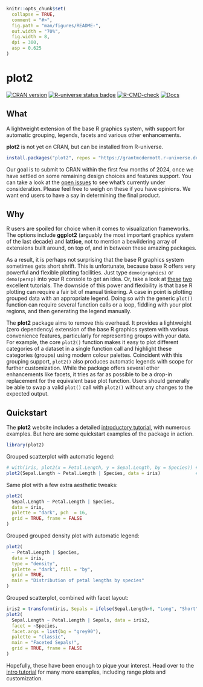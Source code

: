 
```r
knitr::opts_chunk$set(
  collapse = TRUE,
  comment = "#>",
  fig.path = "man/figures/README-",
  out.width = "70%",
  fig.width = 8,
  dpi = 300,
  asp = 0.625
)
```

# plot2

<!-- badges: start -->
[![CRAN version](https://www.r-pkg.org/badges/version/plot2)](https://CRAN.R-project.org/package=plot2)
[![R-universe status badge](https://grantmcdermott.r-universe.dev/badges/plot2)](https://grantmcdermott.r-universe.dev)
[![R-CMD-check](https://github.com/grantmcdermott/plot2/actions/workflows/R-CMD-check.yaml/badge.svg)](https://github.com/grantmcdermott/plot2/actions/workflows/R-CMD-check.yaml)
[![Docs](https://img.shields.io/badge/docs-homepage-blue.svg)](https://grantmcdermott.com/plot2/index.html)
<!-- badges: end -->

## What

A lightweight extension of the base R graphics system, with support for
automatic grouping, legends, facets and various other enhancements.

**plot2** is not yet on CRAN, but can be installed from R-universe.

``` r
install.packages("plot2", repos = "https://grantmcdermott.r-universe.dev")
```

Our goal is to submit to CRAN within the first few months of 2024, once we have
settled on some remaining design choices and features support. You can take a 
look at the [open issues](https://github.com/grantmcdermott/plot2/issues) to see
what's currently under consideration. Please feel free to weigh on these if you
have opinions. We want end users to have a say in determining the final product.

## Why

R users are spoiled for choice when it comes to visualization frameworks. The
options include **ggplot2** (arguably the most important graphics
system of the last decade) and **lattice**, not to mention a bewildering array
of extensions built around, on top of, and in between these amazing packages.

As a result, it is perhaps not surprising that the base R graphics system
sometimes gets short shrift. This is unfortunate, because base R offers very
powerful and flexible plotting facilities. Just type `demo(graphics)` or
`demo(persp)` into your R console to get an idea. Or, take a look at
[these](https://github.com/karoliskoncevicius/tutorial_r_introduction/blob/main/baseplotting.md)
[two](https://quizzical-engelbart-d15a44.netlify.app/2021-2022_m2-data-2_visu-2_practice#1)
excellent tutorials. The downside of this power and flexibility is that base R
plotting can require a fair bit of manual tinkering. A case in point is
plotting grouped data with an appropriate legend. Doing so with the generic
`plot()` function can require several function calls or a loop, fiddling with
your plot regions, and then generating the legend manually.

The **plot2** package aims to remove this overhead. It provides a lightweight
(zero dependency) extension of the base R graphics system with various
convenience features, particularly for representing groups with your data. For
example, the core `plot2()` function makes it easy to plot different categories
of a dataset in a single function call and highlight these categories (groups)
using modern colour palettes. Coincident with this grouping support, `plot2()`
also produces automatic legends with scope for further customization. While the
package offers several other enhancements like facets, it tries as far as
possible to be a drop-in replacement for the equivalent base plot function.
Users should generally be able to swap a valid `plot()` call with `plot2()`
without any changes to the expected output.

## Quickstart

The **plot2** website includes a detailed
[introductory tutorial](https://grantmcdermott.com/plot2/vignettes/intro_tutorial.html),
with numerous examples. But here are some quickstart examples of the package in
action.

```r
library(plot2)
```

Grouped scatterplot with automatic legend:

```r
# with(iris, plot2(x = Petal.Length, y = Sepal.Length, by = Species)) # atomic
plot2(Sepal.Length ~ Petal.Length | Species, data = iris)             # formula
```

Same plot with a few extra aesthetic tweaks:

```r
plot2(
  Sepal.Length ~ Petal.Length | Species, 
  data = iris,
  palette = "dark", pch  = 16,
  grid = TRUE, frame = FALSE
)
```

Grouped grouped density plot with automatic legend:

```r
plot2(
  ~ Petal.Length | Species,
  data = iris,
  type = "density",
  palette = "dark", fill = "by",
  grid = TRUE,
  main = "Distribution of petal lengths by species"
)
```

Grouped scatterplot, combined with facet layout:

```r
iris2 = transform(iris, Sepals = ifelse(Sepal.Length>6, "Long", "Short"))
plot2(
  Sepal.Length ~ Petal.Length | Sepals, data = iris2,
  facet = ~Species,
  facet.args = list(bg = "grey90"),
  palette = "classic",
  main = "Faceted Sepals!",
  grid = TRUE, frame = FALSE
)
```

Hopefully, these have been enough to pique your interest. Head over to the
[intro tutorial](https://grantmcdermott.com/plot2/vignettes/intro_tutorial.html)
for many more examples, including range plots and customization.